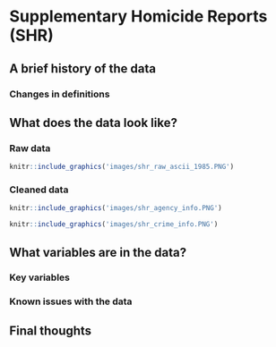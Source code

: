 # Supplementary Homicide Reports (SHR) {#shr}


## A brief history of the data

### Changes in definitions

## What does the data look like?

### Raw data

```r
knitr::include_graphics('images/shr_raw_ascii_1985.PNG')
```

### Cleaned data

```r
knitr::include_graphics('images/shr_agency_info.PNG')
```

```r
knitr::include_graphics('images/shr_crime_info.PNG')
```

## What variables are in the data?

### Key variables

### Known issues with the data

## Final thoughts